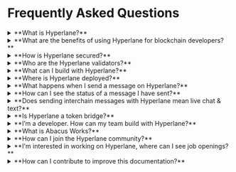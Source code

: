 # Frequently Asked Questions

<details>
  <summary>**What is Hyperlane?**</summary>
  <div>
    <div>Hyperlane is the first universal and permissionless interoperability framework built for the modular blockchain stack.
Anyone can [Deploy Hyperlane](./deploy-hyperlane.mdx) to any blockchain environment, whether it is a layer 1, rollup, or app-chain, allowing that chain to communicate seamlessly with any other chain on which Hyperlane has been deployed.</div>
  </div>
</details>
<details>
  <summary>**What are the benefits of using Hyperlane for blockchain developers?**</summary>
  <div>
    <div>Hyperlane offers benefits for both blockchain and dapp developers.
For blockchain developers, a Hyperlane deployment expands accessibility to users, assets, and valuable state from other connected blockchains on which Hyperlane has been deployed.
For dapp developers, Hyperlane provides seamless connectivity across multiple blockchains, allowing developers to create interchain network effects and liquidity and users to interact with applications from their preferred chain.</div>
  </div>
</details>
<details>
  <summary>**How is Hyperlane secured?**</summary>
  <div>
    <div>Hyperlane is secured by its modular security stack featuring Interchain Security Modules (ISMs). Developers can configure various pre-built ISMs, compose them with each other, or even create custom ISMs based on their application's needs.
A modular approach to security ensures that Hyperlane will continue to stay up to the latest industry advances in security models.</div>
  </div>
</details>
<details>
  <summary>**Who are the Hyperlane validators?**</summary>
  <div>
    <div>Hyperlane is secured with a modular security stack featuring ISMs. There is no protocol-enshrined security model, let alone validator set. That said, most Hyperlane deployments are configured with a Default ISM, which specifies the security model to use if the message recipient has not specified an ISM override.</div>
  </div>
</details>
<details>
  <summary>**What can I build with Hyperlane?**</summary>
  <div>
    <div>Hyperlane's [Messaging interface](./reference/messaging/messaging-interface.mdx) allows dapp developers to send arbitrary bytes between smart contracts on different chains. This can be used to create interchain applications, dapps which span multiple chains. For inspiration, take a look at some of the pre-built applications built on top of Hyperlane, including: Warp Routes, which lets users move tokens from one chain to another; Interchain Accounts: which lets users make interchain function calls; Interchain Queries: which lets users make interchain view calls </div>
  </div>
</details>
<details>
  <summary>**Where is Hyperlane deployed?**</summary>
  <div>
    <div>A list of known deployments can be found at the [contract addresses](./reference/contract-addresses.mdx) page</div>
  </div>
</details>
<details>
  <summary>**What happens when I send a message on Hyperlane?**</summary>
  <div>
    <div>See the [send](./reference/messaging/send.mdx) and [receive](./reference/messaging/receive.mdx) pages for more details. In summary, an application calls the `dispatch()` function on the origin chain, inserting the message into the Mailbox's Merkle tree. A Hyperlane Relayer observes the dispatched messages and assemble metadata for the recipient's Interchain Security Module (ISM). A relayer delivers the message to the recipient by calling `Mailbox.process()`. The  verifies the message with the recipient’s ISM, and calls `recipient.handle()` to deliver the message.</div>
  </div>
</details>
<details>
  <summary>**How can I see the status of a message I have sent?**</summary>
  <div>
    <div>Paste an address or transaction hash into the search bar of the [Hyperlane Message Explorer](./explorer.mdx) to view details about a message’s status and history. If the message has failed to send for some reason, there will be error messages indicating what may have gone wrong. See [Explorer Debugging](/docs/guides/explorer/explorer-debugging.mdx) for more information on how to debug an undelivered message</div>
  </div>
</details>
<details>
  <summary>**Does sending interchain messages with Hyperlane mean live chat & text?**</summary>
  <div>
    <div>Hyperlane is a protocol designed to allow smart contracts on different chains to interact with each other. When we refer to message-passing, it’s the sending of arbitrary bytes between smart contracts rather than peer-to-peer or text messaging. There are several web3 projects that are suited to the chat use case; consider [XMTP](https://xmtp.org/), [Push](https://push.org/), or [Orbis](https://useorbis.com/) for this type of messaging.</div>
  </div>
</details>
<details>
  <summary>**Is Hyperlane a token bridge?**</summary>
  <div>
    <div>Not exactly. Hyperlane is a general message passing (GMP) protocol that allows communication between blockchains. Token bridges are just one of many types of applications that can be built on top of Hyperlane!</div>
  </div>
</details>
<details>
  <summary>**I’m a developer. How can my team build with Hyperlane?**</summary>
  <div>
    <div>If you’re reading this FAQ, you’ve found the docs which is a great place to start. That said, we know that questions arise during implementation, and we’re happy to help you on your way. The Hyperlane community is regularly active in the [Discord](http://discord.gg/hyperlane). Feedback from developers directly influences the product roadmap.</div>
  </div>
</details>
<details>
  <summary>**What is Abacus Works?**</summary>
  <div>
    <div>Abacus Works is the name of a legal identity working on Hyperlane. You may encounter some references to Abacus in older posts and repositories. Hyperlane rebranded from Abacus to Hyperlane in Fall 2022.</div>
  </div>
</details>
<details>
  <summary>**How can I join the Hyperlane community?**</summary>
  <div>
    <div>You can join the [Discord](http://discord.gg/hyperlane) or follow Hyperlane [Twitter](http://twitter.com/hyperlane_xyz) where you can find a growing community of developers and enthusiasts to chat about the interchain future.</div>
  </div>
</details>
<details>
  <summary>**I'm interested in working on Hyperlane, where can I see job openings?**</summary>
  <div>
    <div>Check out our open roles [here](https://www.hyperlane.xyz/crew).</div>
  </div>
</details>
<details>
  <summary>**How can I contribute to improve this documentation?**</summary>
  <div>
    <div>You can make a PR to edit this documentation directly via the [docs repo](https://github.com/hyperlane-xyz).</div>
  </div>
</details>